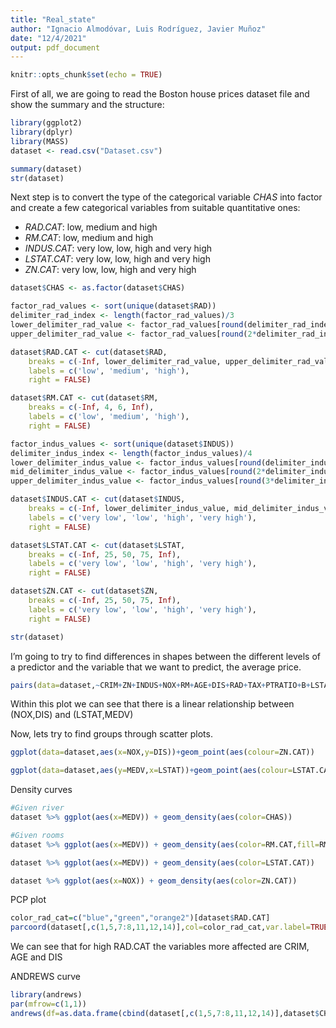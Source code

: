 ```yaml
---
title: "Real_state"
author: "Ignacio Almodóvar, Luis Rodríguez, Javier Muñoz"
date: "12/4/2021"
output: pdf_document
---
```


```r
knitr::opts_chunk$set(echo = TRUE)
```

First of all, we are going to read the Boston house prices dataset file and show the summary and the structure:

```r
library(ggplot2)
library(dplyr)
library(MASS)
dataset <- read.csv("Dataset.csv")

summary(dataset)
str(dataset)

```

Next step is to convert the type of the categorical variable _CHAS_ into factor and create a few categorical variables from suitable quantitative ones:

- _RAD.CAT_: low, medium and high
- _RM.CAT_: low, medium and high
- _INDUS.CAT_: very low, low, high and very high
- _LSTAT.CAT_: very low, low, high and very high
- _ZN.CAT_: very low, low, high and very high

```r

dataset$CHAS <- as.factor(dataset$CHAS)

factor_rad_values <- sort(unique(dataset$RAD))
delimiter_rad_index <- length(factor_rad_values)/3
lower_delimiter_rad_value <- factor_rad_values[round(delimiter_rad_index)]
upper_delimiter_rad_value <- factor_rad_values[round(2*delimiter_rad_index)]

dataset$RAD.CAT <- cut(dataset$RAD, 
    breaks = c(-Inf, lower_delimiter_rad_value, upper_delimiter_rad_value, Inf), 
    labels = c('low', 'medium', 'high'),
    right = FALSE)

dataset$RM.CAT <- cut(dataset$RM, 
    breaks = c(-Inf, 4, 6, Inf), 
    labels = c('low', 'medium', 'high'),
    right = FALSE)

factor_indus_values <- sort(unique(dataset$INDUS))
delimiter_indus_index <- length(factor_indus_values)/4
lower_delimiter_indus_value <- factor_indus_values[round(delimiter_indus_index)]
mid_delimiter_indus_value <- factor_indus_values[round(2*delimiter_indus_index)]
upper_delimiter_indus_value <- factor_indus_values[round(3*delimiter_indus_index)]

dataset$INDUS.CAT <- cut(dataset$INDUS, 
    breaks = c(-Inf, lower_delimiter_indus_value, mid_delimiter_indus_value, upper_delimiter_indus_value, Inf), 
    labels = c('very low', 'low', 'high', 'very high'),
    right = FALSE)

dataset$LSTAT.CAT <- cut(dataset$LSTAT, 
    breaks = c(-Inf, 25, 50, 75, Inf), 
    labels = c('very low', 'low', 'high', 'very high'),
    right = FALSE)

dataset$ZN.CAT <- cut(dataset$ZN, 
    breaks = c(-Inf, 25, 50, 75, Inf), 
    labels = c('very low', 'low', 'high', 'very high'),
    right = FALSE)

str(dataset)

```



I'm going to try to find differences in shapes between the different levels of a predictor and the variable that we want to predict, the average price.



```r
pairs(data=dataset,~CRIM+ZN+INDUS+NOX+RM+AGE+DIS+RAD+TAX+PTRATIO+B+LSTAT+MEDV,pch=19,col=dataset$CHAS)
```

Within this plot we can see that there is a linear relationship between (NOX,DIS) and (LSTAT,MEDV)

Now, lets try to find groups through scatter plots.
```r
ggplot(data=dataset,aes(x=NOX,y=DIS))+geom_point(aes(colour=ZN.CAT))

ggplot(data=dataset,aes(y=MEDV,x=LSTAT))+geom_point(aes(colour=LSTAT.CAT))
```

Density curves

```r
#Given river
dataset %>% ggplot(aes(x=MEDV)) + geom_density(aes(color=CHAS))

#Given rooms
dataset %>% ggplot(aes(x=MEDV)) + geom_density(aes(color=RM.CAT,fill=RM.CAT))

dataset %>% ggplot(aes(x=MEDV)) + geom_density(aes(color=LSTAT.CAT))

dataset %>% ggplot(aes(x=NOX)) + geom_density(aes(color=ZN.CAT))
```

PCP plot

```r
color_rad_cat=c("blue","green","orange2")[dataset$RAD.CAT]
parcoord(dataset[,c(1,5,7:8,11,12,14)],col=color_rad_cat,var.label=TRUE)
```
We can see that for high RAD.CAT the variables more affected are CRIM, AGE and DIS

ANDREWS curve

```r
library(andrews)
par(mfrow=c(1,1))
andrews(df=as.data.frame(cbind(dataset[,c(1,5,7:8,11,12,14)],dataset$CHAS)),clr=8,ymax=4)
```



